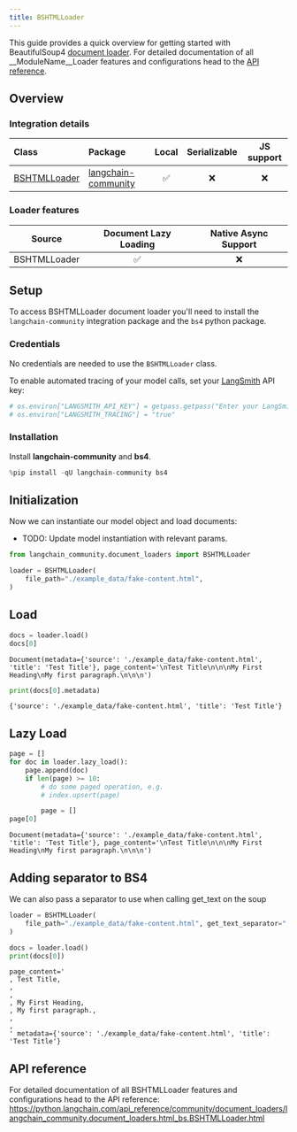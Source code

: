 ```yaml
---
title: BSHTMLLoader
---
```


This guide provides a quick overview for getting started with BeautifulSoup4 [document loader](https://python.langchain.com/docs/concepts/document_loaders). For detailed documentation of all __ModuleName__Loader features and configurations head to the [API reference](https://python.langchain.com/api_reference/community/document_loaders/langchain_community.document_loaders.html_bs.BSHTMLLoader.html).


## Overview
### Integration details


| Class | Package | Local | Serializable | JS support|
| :--- | :--- | :---: | :---: |  :---: |
| [BSHTMLLoader](https://python.langchain.com/api_reference/community/document_loaders/langchain_community.document_loaders.html_bs.BSHTMLLoader.html) | [langchain-community](https://python.langchain.com/api_reference/community/index.html) | ✅ | ❌ | ❌ |
### Loader features
| Source | Document Lazy Loading | Native Async Support
| :---: | :---: | :---: |
| BSHTMLLoader | ✅ | ❌ |

## Setup

To access BSHTMLLoader document loader you'll need to install the `langchain-community` integration package and the `bs4` python package.

### Credentials

No credentials are needed to use the `BSHTMLLoader` class.

To enable automated tracing of your model calls, set your [LangSmith](https://docs.smith.langchain.com/) API key:


```python
# os.environ["LANGSMITH_API_KEY"] = getpass.getpass("Enter your LangSmith API key: ")
# os.environ["LANGSMITH_TRACING"] = "true"
```

### Installation

Install **langchain-community** and **bs4**.


```python
%pip install -qU langchain-community bs4
```

## Initialization

Now we can instantiate our model object and load documents:

- TODO: Update model instantiation with relevant params.


```python
from langchain_community.document_loaders import BSHTMLLoader

loader = BSHTMLLoader(
    file_path="./example_data/fake-content.html",
)
```

## Load


```python
docs = loader.load()
docs[0]
```



```output
Document(metadata={'source': './example_data/fake-content.html', 'title': 'Test Title'}, page_content='\nTest Title\n\n\nMy First Heading\nMy first paragraph.\n\n\n')
```



```python
print(docs[0].metadata)
```
```output
{'source': './example_data/fake-content.html', 'title': 'Test Title'}
```
## Lazy Load


```python
page = []
for doc in loader.lazy_load():
    page.append(doc)
    if len(page) >= 10:
        # do some paged operation, e.g.
        # index.upsert(page)

        page = []
page[0]
```



```output
Document(metadata={'source': './example_data/fake-content.html', 'title': 'Test Title'}, page_content='\nTest Title\n\n\nMy First Heading\nMy first paragraph.\n\n\n')
```


## Adding separator to BS4

We can also pass a separator to use when calling get_text on the soup


```python
loader = BSHTMLLoader(
    file_path="./example_data/fake-content.html", get_text_separator=", "
)

docs = loader.load()
print(docs[0])
```
```output
page_content='
, Test Title,
,
,
, My First Heading,
, My first paragraph.,
,
,
' metadata={'source': './example_data/fake-content.html', 'title': 'Test Title'}
```
## API reference

For detailed documentation of all BSHTMLLoader features and configurations head to the API reference: https://python.langchain.com/api_reference/community/document_loaders/langchain_community.document_loaders.html_bs.BSHTMLLoader.html
